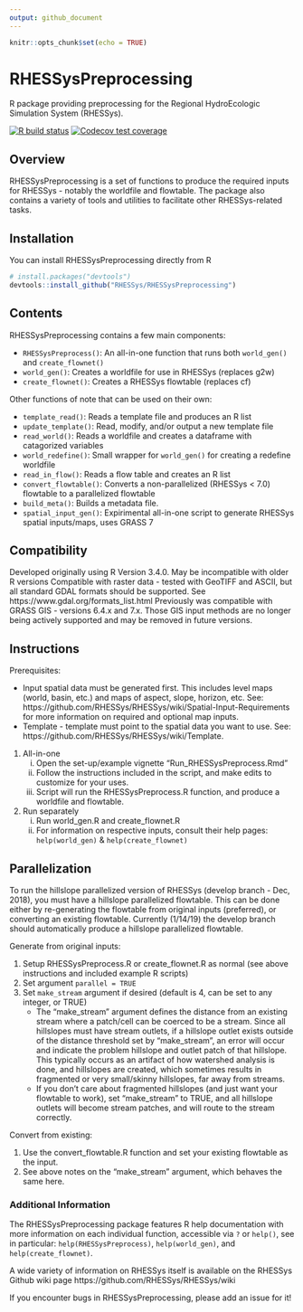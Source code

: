 ```yaml
---
output: github_document
---
```


<!-- README.md was generated from README.Rmd. Please edit that file -->

```r
knitr::opts_chunk$set(echo = TRUE)
```
# RHESSysPreprocessing
R package providing preprocessing for the Regional HydroEcologic Simulation System (RHESSys).

<!-- badges: start -->
  [![R build status](https://github.com/RHESSys/RHESSysPreprocessing/workflows/R-CMD-check/badge.svg)](https://github.com/RHESSys/RHESSysPreprocessing/actions)
[![Codecov test coverage](https://codecov.io/gh/RHESSys/RHESSysPreprocessing/branch/master/graph/badge.svg)](https://codecov.io/gh/RHESSys/RHESSysPreprocessing?branch=master)
<!-- badges: end -->

## Overview
RHESSysPreprocessing is a set of functions to produce the required inputs for RHESSys - notably the worldfile and flowtable. The package also contains a variety of tools and utilities to facilitate other RHESSys-related tasks.

## Installation
You can install RHESSysPreprocessing directly from R

```r
# install.packages("devtools")
devtools::install_github("RHESSys/RHESSysPreprocessing")
```

<!-- Alternatively, the package can be installed manually: -->

<!-- 1. Download or clone the RHESSysPreprocessing repository. -->
<!-- 1. Open RHESSysPreprocessing.Rproj -->
<!-- 1. Under the "Build" menu, select "Install and restart". -->
<!-- 1. Close the package (under "File" - "Close Project"). -->
<!-- 1. Load the package via: `library(RHESSysPreprocessing)` -->

## Contents
RHESSysPreprocessing contains a few main components:

* `RHESSysPreprocess()`: An all-in-one function that runs both `world_gen()` and `create_flownet()`
* `world_gen()`: Creates a worldfile for use in RHESSys (replaces g2w)
* `create_flownet()`: Creates a RHESSys flowtable (replaces cf)

Other functions of note that can be used on their own:

* `template_read()`: Reads a template file and produces an R list
* `update_template()`: Read, modify, and/or output a new template file
* `read_world()`: Reads a worldfile and creates a dataframe with catagorized variables
* `world_redefine()`: Small wrapper for `world_gen()` for creating a redefine worldfile
* `read_in_flow()`: Reads a flow table and creates an R list
* `convert_flowtable()`: Converts a non-parallelized (RHESSys < 7.0) flowtable to a parallelized flowtable
* `build_meta()`: Builds a metadata file. <under construction>
* `spatial_input_gen()`: Expirimental all-in-one script to generate RHESSys spatial inputs/maps, uses GRASS 7

## Compatibility
Developed originally using R Version 3.4.0. May be incompatible with older R versions
Compatible with raster data - tested with GeoTIFF and ASCII, but all standard GDAL formats should be supported. See https://www.gdal.org/formats_list.html
Previously was compatible with GRASS GIS - versions 6.4.x and 7.x. Those GIS input methods are no longer being actively supported and may be removed in future versions.

## Instructions

Prerequisites:

* Input spatial data must be generated first. This includes level maps (world, basin, etc.) and maps of aspect, slope, horizon, etc. See: https://github.com/RHESSys/RHESSys/wiki/Spatial-Input-Requirements for more information on required and optional map inputs.  
* Template - template must point to the spatial data you want to use. See: https://github.com/RHESSys/RHESSys/wiki/Template.   

1. All-in-one
    i) Open the set-up/example vignette "Run_RHESSysPreprocess.Rmd"
    i) Follow the instructions included in the script, and make edits to customize for your uses.
    i) Script will run the RHESSysPreprocess.R function, and produce a worldfile and flowtable.
1. Run separately
    i) Run world_gen.R and create_flownet.R
    i) For information on respective inputs, consult their help pages: `help(world_gen)` & `help(create_flownet)`

## Parallelization
To run the hillslope parallelized version of RHESSys (develop branch - Dec, 2018), you must have a hillslope parallelized flowtable.
This can be done either by re-generating the flowtable from original inputs (preferred), or converting an existing flowtable. 
Currently (1/14/19) the develop branch should automatically produce a hillslope parallelized flowtable.  

Generate from original inputs:

1. Setup RHESSysPreprocess.R or create_flownet.R as normal (see above instructions and included example R scripts)
1. Set argument `parallel = TRUE`
1. Set `make_stream` argument if desired (default is 4, can be set to any integer, or TRUE)
    * The "make_stream" argument defines the distance from an existing stream where a patch/cell can be coerced to be a stream. Since all hillslopes must have stream outlets, if a hillslope outlet exists outside of the distance threshold set by "make_stream", an error will occur and indicate the problem hillslope and outlet patch of that hillslope. This typically occurs as an artifact of how watershed analysis is done, and hillslopes are created, which sometimes results in fragmented or very small/skinny hillslopes, far away from streams.
    * If you don't care about fragmented hillslopes (and just want your flowtable to work), set "make_stream" to TRUE, and all hillslope outlets will become stream patches, and will route to the stream correctly.
		
Convert from existing:

1. Use the convert_flowtable.R function and set your existing flowtable as the input.
1. See above notes on the "make_stream" argument, which behaves the same here.

### Additional Information
The RHESSysPreprocessing package features R help documentation with more information on each individual function, accessible via `?` or `help()`, see in particular: `help(RHESSysPreprocess)`, `help(world_gen)`, and `help(create_flownet)`.  

A wide variety of information on RHESSys itself is available on the RHESSys Github wiki page https://github.com/RHESSys/RHESSys/wiki

If you encounter bugs in RHESSysPreprocessing, please add an issue for it!

